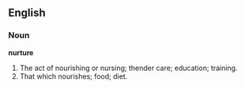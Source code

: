 ==English==

===Noun===

'''nurture'''

#The act of nourishing or nursing; thender care; education; training.
#That which nourishes; food; diet.